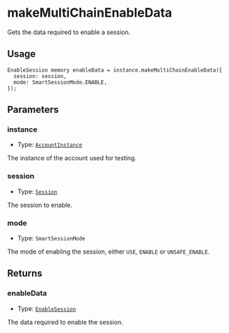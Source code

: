 # makeMultiChainEnableData

Gets the data required to enable a session.

## Usage

```solidity copy
EnableSession memory enableData = instance.makeMultiChainEnableData({
  session: session,
  mode: SmartSessionMode.ENABLE,
});
```

## Parameters

### instance

- Type: [`AccountInstance`](/modulekit/glossary/types#accountinstance)

The instance of the account used for testing.

### session

- Type: [`Session`](/modulekit/glossary/types#session)

The session to enable.

### mode

- Type: `SmartSessionMode`

The mode of enabling the session, either `USE`, `ENABLE` or `UNSAFE_ENABLE`.

## Returns

### enableData

- Type: [`EnableSession`](/modulekit/glossary/types#enablesession)

The data required to enable the session.


